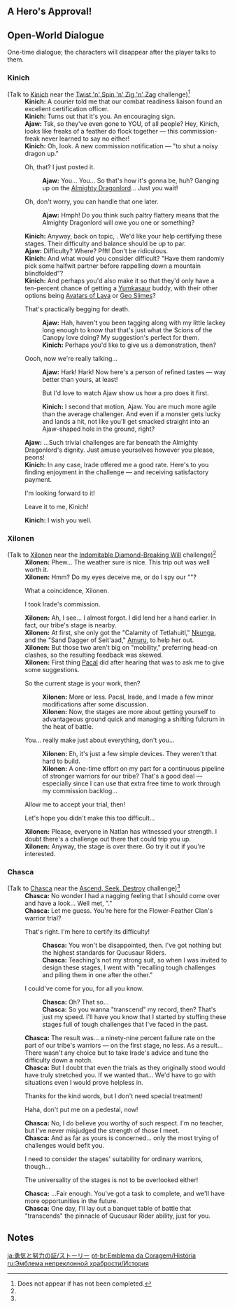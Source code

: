 {{Event Tabs
|gallery = false
}}

==A Hero's Approval!==
{{Transclude|A Hero's Approval!|Dialogue|main=1|top=1}}

==Open-World Dialogue==
One-time dialogue; the characters will disappear after the player talks to them.
===Kinich===
{{Dialogue Start}}
;(Talk to [[Kinich]] near the [[Emblem of Steadfast Valor#Twist 'n' Spin 'n' Zig 'n' Zag|Twist 'n' Spin 'n' Zig 'n' Zag]] challenge)<ref group="Note" name="AQreq">Does not appear if {{Quest|Incandescent Ode of Resurrection}} has not been completed.</ref>
:'''Kinich:''' A courier told me that our combat readiness liaison found an excellent certification officer.
:'''Kinich:''' Turns out that it's you. An encouraging sign.
:'''Ajaw:''' Tsk, so they've even gone to YOU, of all people? Hey, Kinich, looks like freaks of a feather do flock together &mdash; this commission-freak never learned to say no either!
:'''Kinich:''' Oh, look. A new commission notification &mdash; "to shut a noisy dragon up."
:{{DIcon}} Oh, that? I just posted it.
::'''Ajaw:''' You... You... So that's how it's gonna be, huh? Ganging up on the [[Ajaw|Almighty Dragonlord]]... Just you wait!
:{{DIcon}} Oh, don't worry, you can handle that one later.
::'''Ajaw:''' Hmph! Do you think such paltry flattery means that the Almighty Dragonlord will owe you one or something?
:'''Kinich:''' Anyway, back on topic, {{Traveler}}. We'd like your help certifying these stages. Their difficulty and balance should be up to par.
:'''Ajaw:''' Difficulty? Where? Pfft! Don't be ridiculous.
:'''Kinich:''' And what would you consider difficult? "Have them randomly pick some halfwit partner before rappelling down a mountain blindfolded"?
:'''Kinich:''' And perhaps you'd also make it so that they'd only have a ten-percent chance of getting a [[Yumkasaur]] buddy, with their other options being [[Avatar of Lava|Avatars of Lava]] or [[Geo Slime]]s?
:{{DIcon}} That's practically begging for death.
::'''Ajaw:''' Hah, haven't you been tagging along with my little lackey long enough to know that that's just what the Scions of the Canopy love doing? My suggestion's perfect for them.
::'''Kinich:''' Perhaps you'd like to give us a demonstration, then?
:{{DIcon}} Oooh, now we're really talking...
::'''Ajaw:''' Hark! Hark! Now here's a person of refined tastes &mdash; way better than yours, at least!
::{{DIcon}} But I'd love to watch Ajaw show us how a pro does it first.
::'''Kinich:''' I second that motion, Ajaw. You are much more agile than the average challenger. And even if a monster gets lucky and lands a hit, not like you'll get smacked straight into an Ajaw-shaped hole in the ground, right?
:'''Ajaw:''' ...Such trivial challenges are far beneath the Almighty Dragonlord's dignity. Just amuse yourselves however you please, peons!
:'''Kinich:''' In any case, Irade offered me a good rate. Here's to you finding enjoyment in the challenge &mdash; and receiving satisfactory payment.
:{{DIcon}} I'm looking forward to it!
:{{DIcon}} Leave it to me, Kinich!
:'''Kinich:''' I wish you well.
{{Dialogue End}}

===Xilonen===
{{Dialogue Start}}
;(Talk to [[Xilonen]] near the [[Emblem of Steadfast Valor#Indomitable Diamond-Breaking Will|Indomitable Diamond-Breaking Will]] challenge)<ref group="Note" name="AQreq" />
:'''Xilonen:''' Phew... The weather sure is nice. This trip out was well worth it.
:'''Xilonen:''' Hmm? Do my eyes deceive me, or do I spy our "{{Rubi|Tumaini|Hope}}"?
:{{DIcon}} What a coincidence, Xilonen.
:{{DIcon}} I took Irade's commission.
:{{Black Screen|You tell Xilonen about Irade and the exam stages...}}
:'''Xilonen:''' Ah, I see... I almost forgot. I did lend her a hand earlier. In fact, our tribe's stage is nearby.
:'''Xilonen:''' At first, she only got the "Calamity of Tetlahuitl," [[Nkunga]], and the "Sand Dagger of Seit'aad," [[Amuru]], to help her out.
:'''Xilonen:''' But those two aren't big on "mobility," preferring head-on clashes, so the resulting feedback was skewed.
:'''Xilonen:''' First thing [[Pacal]] did after hearing that was to ask me to give some suggestions.
:{{DIcon}} So the current stage is your work, then?
::'''Xilonen:''' More or less. Pacal, Irade, and I made a few minor modifications after some discussion.
::'''Xilonen:''' Now, the stages are more about getting yourself to advantageous ground quick and managing a shifting fulcrum in the heat of battle.
:{{DIcon}} You... really make just about everything, don't you...
::'''Xilonen:''' Eh, it's just a few simple devices. They weren't that hard to build.
::'''Xilonen:''' A one-time effort on my part for a continuous pipeline of stronger warriors for our tribe? That's a good deal &mdash; especially since I can use that extra free time to work through my commission backlog...
:{{DIcon}} Allow me to accept your trial, then!
:{{DIcon}} Let's hope you didn't make this too difficult...
:'''Xilonen:''' Please, everyone in Natlan has witnessed your strength. I doubt there's a challenge out there that could trip you up.
:'''Xilonen:''' Anyway, the stage is over there. Go try it out if you're interested.
{{Dialogue End}}

===Chasca===
{{Dialogue Start}}
;(Talk to [[Chasca]] near the [[Emblem of Steadfast Valor#Ascend, Seek, Destroy|Ascend, Seek, Destroy]] challenge)<ref group="Note" name="AQreq" />
:'''Chasca:''' No wonder I had a nagging feeling that I should come over and have a look... Well met, "{{Rubi|Tumaini|Hope}}."
:'''Chasca:''' Let me guess. You're here for the Flower-Feather Clan's warrior trial?
:{{DIcon}} That's right. I'm here to certify its difficulty!
::'''Chasca:''' You won't be disappointed, then. I've got nothing but the highest standards for Qucusaur Riders.
::'''Chasca:''' Teaching's not my strong suit, so when I was invited to design these stages, I went with "recalling tough challenges and piling them in one after the other."
:{{DIcon}} I could've come for you, for all you know.
::'''Chasca:''' Oh? That so...
::'''Chasca:''' So you wanna "transcend" my record, then? That's just my speed. I'll have {{Sic|to}} you know that I started by stuffing these stages full of tough challenges that I've faced in the past.
:'''Chasca:''' The result was... a ninety-nine percent failure rate on the part of our tribe's warriors &mdash; on the first stage, no less. As a result... There wasn't any choice but to take Irade's advice and tune the difficulty down a notch.
:'''Chasca:''' But I doubt that even the trials as they originally stood would have truly stretched you. If we wanted that... We'd have to go with situations even I would prove helpless in.
:{{DIcon}} Thanks for the kind words, but I don't need special treatment!
:{{DIcon}} Haha, don't put me on a pedestal, now!
:'''Chasca:''' No, I do believe you worthy of such respect. I'm no teacher, but I've never misjudged the strength of those I meet.
:'''Chasca:''' And as far as yours is concerned... only the most trying of challenges would befit you.
:{{DIcon}} I need to consider the stages' suitability for ordinary warriors, though...
:{{DIcon}} The universality of the stages is not to be overlooked either!
:'''Chasca:''' ...Fair enough. You've got a task to complete, and we'll have more opportunities in the future.
:'''Chasca:''' One day, I'll lay out a banquet table of battle that "transcends" the pinnacle of Qucusaur Rider ability, just for you.
{{Dialogue End}}

==Notes==
{{Reflist|note=1}}

[[ja:勇気と努力の証/ストーリー]]
[[pt-br:Emblema da Coragem/História]]
[[ru:Эмблема непреклонной храбрости/История]]